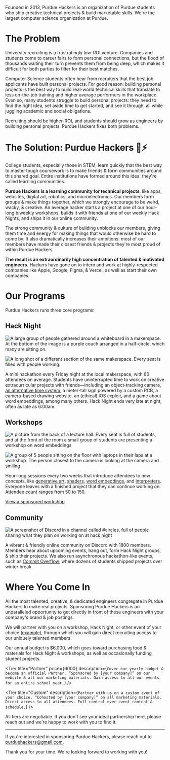 
Founded in 2013, Purdue Hackers is an organization of Purdue students who ship creative technical projects & build marketable skills. We're the largest computer science organization at Purdue.

# The Problem

University recruiting is a frustratingly low-ROI venture. Companies and students come to career fairs to form personal connections, but the flood of thousands waiting their turn prevents them from being deep, which makes it difficult for both parties to filter for their best matches.

Computer Science students often hear from recruiters that the best job applicants have built personal projects. For good reason: building personal projects is the best way to build real-world technical skills that translate to less on-the-job training and higher average performers in the workplace. Even so, many students struggle to build personal projects: they need to find the right idea, set aside time to get started, and see it through, all while juggling academic and social obligations.

Recruiting should be higher-ROI, and students should grow as engineers by building personal projects. Purdue Hackers fixes both problems.

# The Solution: Purdue Hackers 💛⚡

College students, especially those in STEM, learn quickly that the best way to master tough coursework is to make friends & form communities around this shared goal. Entire institutions have formed around this idea; they're called learning communities.

**Purdue Hackers is a learning community for technical projects**, like apps, websites, digital art, robotics, and microelectronics. Our members form groups & make things together, which we strongly encourage to be weird, wacky, & creative. An average hacker starts a project at one of our hour-long biweekly workshops, builds it with friends at one of our weekly Hack Nights, and ships it in our online community.

The strong community & culture of building unblocks our members, giving them time and energy for making things that would otherwise be hard to come by. It also dramatically increases their ambitions: most of our members have made their closest friends & projects they're most proud of within Purdue Hackers.

**The result is an extraordinarily high concentration of talented & motivated engineers.** Hackers have gone on to intern and work at highly-respected companies like Apple, Google, Figma, & Vercel, as well as start their own companies.

# Our Programs

Purdue Hackers runs three core programs:

## Hack Night

<Grid>

![A large group of people gathered around a whiteboard in a makerspace. At the bottom of the image is a purple couch arranged in a half-circle, which many are sitting on.](/img/sponsor/hack-night-3.jpg)

![A long shot of a different section of the same makerspace. Every seat is filled with people working.](/img/sponsor/hack-night-2.jpg)

</Grid>

A mini hackathon every Friday night at the local makerspace, with 60 attendees on average. Students have uninterrupted time to work on creative extracurricular projects with friends—including an object-tracking camera, [an alternative time system](https://lightning-time.vercel.app/), a meter-tall sign powered by a custom PCB, a camera-based drawing website, an (ethical) iOS exploit, and a game about word embeddings, among many others. Hack Night ends very late at night, often as late as 6:00am.

<Tip
  text="Sponsors report a higher recruiting ROI at Hack Night than
career fairs & hackathons due to the high concentration of talent & passion projects."
/>

<div className="page-break" />

## Workshops

<Grid>

![A picture from the back of a lecture hall. Every seat is full of students, and at the front of the room a small group of students are presenting a workshop on word embeddings](/img/sponsor/workshop-1.jpg)

![A group of 5 people sitting on the floor with laptops in their laps at a workshop. The person closest to the camera is looking at the camera and smiling](/img/sponsor/workshop-2.jpg)

</Grid>

Hour-long sessions every two weeks that introduce attendees to new concepts, like [generative art](https://events.purduehackers.com/generative-art-workshop), [shaders](https://events.purduehackers.com/shaders-workshop), [word embeddings](https://events.purduehackers.com/word-embedding-workshop), and [interpreters](https://events.purduehackers.com/programming-languages-workshop). Everyone leaves with a finished project that they can continue working on. Attendee count ranges from 50 to 150.

[View a sponsored workshop](https://events.purduehackers.com/rick-roll-web-api-workshop)

## Community

<Grid largeGap singleRow>

![A screenshot of Discord in a channel called #circles, full of people sharing what they plan on working on at hack night](/img/sponsor/community-circles.png)

A vibrant & friendly online community on Discord with 1800 members. Members hear about upcoming events, hang out, form Hack Night groups, & ship their projects. We also run asynchronous hackathon-like events, such as [Commit Overflow](https://blog.purduehackers.com/posts/commit-overflow-2022), where dozens of students shipped projects over winter break.

</Grid>

# Where You Come In

All the most talented, creative, & dedicated engineers congregate in Purdue Hackers to make real projects. Sponsoring Purdue Hackers is an unparalleled opportunity to get directly in front of these engineers with your company's brand & job postings.

We will partner with you on a workshop, Hack Night, or other event of your choice ([example](https://events.purduehackers.com/-hammerwars-)), through which you will gain direct recruiting access to our uniquely talented members.

Our annual budget is $6,000, which goes toward purchasing food & materials for Hack Night & workshops, as well as occasionally funding student projects.

<Grid className="my-4" largeGap overflow singleRow>

<Tier
  title="Sponsor a Hack Night"
  price={1000}
  description="Send your recruiters & engineers to Hack Night & get in front of our highest-achieving members. Network with students, collect resumés, speak at opening ceremony. The floor is yours all night."
/>

<Tier
  title="30-Day Access"
  price={3000}
  description="Gain access to all our events, including Hack Night & workshops, for an entire month (4 Hack Nights, 2-4 workshops). We will mention you at every event even if you're not physically present."
  recommended
/>

<Tier
  title="Partner"
  price={6000}
  description={`Cover our yearly budget & become an official Partner. “Sponsored by [your company]” on our website & all our marketing materials. Gain access to all our events for an entire school year.`}
/>

<Tier
  title="Custom"
  description={`Partner with us on a custom event of your choice. “Cohosted by [your company]” on all marketing materials. Direct access to all attendees. Full control over event content & schedule.`}
/>

</Grid>

All tiers are negotiable. If you don't see your ideal partnership here, please reach out and we're happy to work with you to find it.

---

<div className="print:hidden">

If you're interested in sponsoring Purdue Hackers, please reach out to purduehackers@gmail.com.

</div>

Thank you for your time. We're looking forward to working with you!
